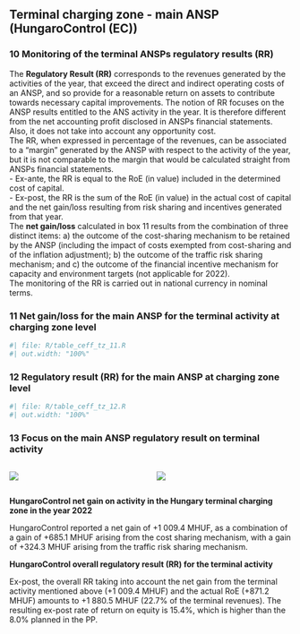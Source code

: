 ## Terminal charging zone  - main ANSP (HungaroControl (EC))
### 10 Monitoring of the terminal ANSPs regulatory results (RR)
The **Regulatory Result (RR)** corresponds to the revenues generated by the activities of the year, that exceed the direct and indirect operating costs of an ANSP, and so provide for a reasonable return on assets to contribute towards necessary capital improvements. The notion of RR focuses on the ANSP results entitled to the ANS activity in the year. It is therefore different from the net accounting profit disclosed in ANSPs financial statements. Also, it does not take into account any opportunity cost.<br/>The RR, when expressed in percentage of the revenues, can be associated to a “margin” generated by the ANSP with respect to the activity of the year, but it is not comparable to the margin that would be calculated straight from ANSPs financial statements.<br/> - Ex-ante, the RR is equal to the RoE (in value) included in the determined cost of capital.<br/> - Ex-post, the RR is the sum of the RoE (in value) in the actual cost of capital and the net gain/loss resulting from risk sharing and incentives generated from that year.<br/>The **net gain/loss** calculated in box 11 results from the combination of three distinct items: a) the outcome of the cost-sharing mechanism to be retained by the ANSP (including the impact of costs exempted from cost-sharing and of the inflation adjustment); b) the outcome of the traffic risk sharing mechanism; and c) the outcome of the financial incentive mechanism for capacity and environment targets (not applicable for 2022). <br/>The monitoring of the RR is carried out in national currency in nominal terms.<br/>

### 11 Net gain/loss for the main ANSP for the terminal activity at charging zone level

```r
#| file: R/table_ceff_tz_11.R
#| out.width: "100%"
```



### 12 Regulatory result (RR) for the main ANSP at charging zone level

```r
#| file: R/table_ceff_tz_12.R
#| out.width: "100%"
```



### 13 Focus on the main ANSP regulatory result on terminal activity

:::: {.columns}
  
::: {.column width="50%"}

![](images/2022/Hungary/7_TRM_ATSP_1.png)

:::

::: {.column width="50%"}

![](images/2022/Hungary/7_TRM_ATSP_2.png)

:::

::::
<p style = "margin-bottom: 0px;">**HungaroControl net gain on activity in the Hungary terminal charging zone in the year 2022**</p>

HungaroControl reported a net gain of +1 009.4 MHUF, as a combination of a gain of +685.1 MHUF arising from the cost sharing mechanism, with a gain of +324.3 MHUF arising from the traffic risk sharing mechanism.

<p style = "margin-bottom: 0px;">**HungaroControl overall regulatory result (RR) for the terminal activity**</p>

Ex-post, the overall RR taking into account the net gain from the terminal activity mentioned above (+1 009.4 MHUF) and the actual RoE (+871.2 MHUF) amounts to +1 880.5 MHUF (22.7% of the terminal revenues). The resulting ex-post rate of return on equity is 15.4%, which is higher than the 8.0% planned in the PP.